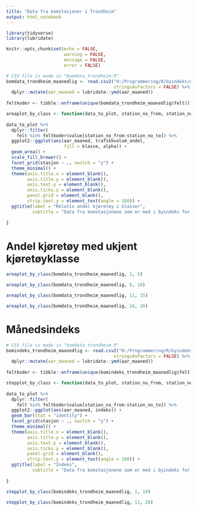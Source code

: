 ```yaml
---
title: "Data fra bomstasjoner i Trondheim"
output: html_notebook
---
```


```r
library(tidyverse)
library(lubridate)

knitr::opts_chunk$set(echo = FALSE,
                      warning = FALSE,
                      message = FALSE,
                      error = FALSE)
```
 

```r
# CSV file is made in "bomdata_trondheim.R"
bomdata_trondheim_maanedlig <- read.csv2("H:/Programmering/R/byindeks/data_index_raw/bomdata_trondheim_maanedlig_new.csv",
                                         stringsAsFactors = FALSE) %>% 
  dplyr::mutate(aar_maaned = lubridate::ymd(aar_maaned))
  
feltkoder <- tibble::enframe(unique(bomdata_trondheim_maanedlig$felt))

areaplot_by_class <- function(data_to_plot, station_no_from, station_no_to) {
  
data_to_plot %>% 
  dplyr::filter(
    felt %in% feltkoder$value[station_no_from:station_no_to]) %>% 
  ggplot2::ggplot(aes(aar_maaned, trafikkvolum_andel,
                      fill = klasse, alpha)) +
  geom_area() +
  scale_fill_brewer() +
  facet_grid(stasjon ~ ., switch = "y") +
  theme_minimal() +
  theme(axis.title.x = element_blank(),
        axis.title.y = element_blank(),
        axis.text.y = element_blank(),
        axis.ticks.y = element_blank(),
        panel.grid = element_blank(),
        strip.text.y = element_text(angle = 180)) +
  ggtitle(label = "Relativ andel kjøretøy i klasser", 
          subtitle = "Data fra bomstasjonene som er med i byindeks for Trondheim")
  
}
```

# Andel kjøretøy med ukjent kjøretøyklasse

```r
areaplot_by_class(bomdata_trondheim_maanedlig, 1, 5)
```


```r
areaplot_by_class(bomdata_trondheim_maanedlig, 6, 10)
```

```r
areaplot_by_class(bomdata_trondheim_maanedlig, 11, 15)
```


```r
areaplot_by_class(bomdata_trondheim_maanedlig, 16, 20)
```

# Månedsindeks
```r
# CSV file is made in "bomdata_trondheim.R"
bomindeks_trondheim_maanedlig <- read.csv2("H:/Programmering/R/byindeks/data_indexpoints_tidy/bom_maanedsindekser.csv",
                                         stringsAsFactors = FALSE) %>% 
  dplyr::mutate(aar_maaned = lubridate::ymd(aar_maaned))
  
feltkoder <- tibble::enframe(unique(bomindeks_trondheim_maanedlig$felt))

stepplot_by_class <- function(data_to_plot, station_no_from, station_no_to) {
  
data_to_plot %>% 
  dplyr::filter(
    felt %in% feltkoder$value[station_no_from:station_no_to]) %>% 
  ggplot2::ggplot(aes(aar_maaned, indeks)) +
  geom_bar(stat = "identity") +
  facet_grid(stasjon ~ ., switch = "y") +
  theme_minimal() +
  theme(axis.title.x = element_blank(),
        axis.title.y = element_blank(),
        axis.text.y = element_blank(),
        axis.ticks.y = element_blank(),
        panel.grid = element_blank(),
        strip.text.y = element_text(angle = 180)) +
  ggtitle(label = "Indeks", 
          subtitle = "Data fra bomstasjonene som er med i byindeks for Trondheim")
  
}
```

```r
stepplot_by_class(bomindeks_trondheim_maanedlig, 1, 10)
```

```r
stepplot_by_class(bomindeks_trondheim_maanedlig, 11, 20)
```